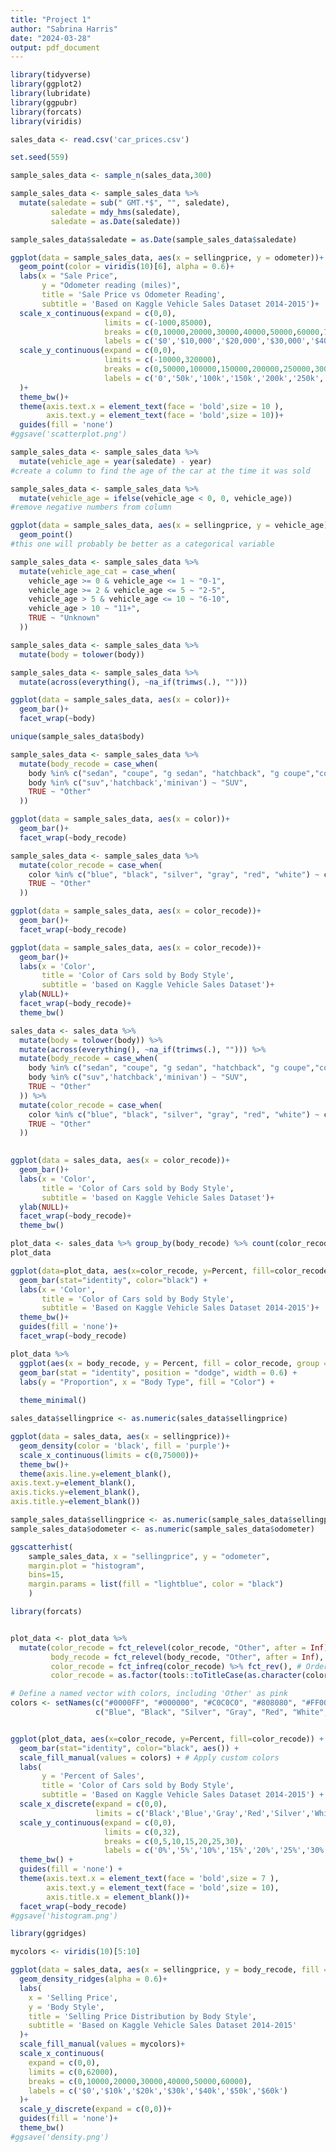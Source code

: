 ```yaml
---
title: "Project 1"
author: "Sabrina Harris"
date: "2024-03-28"
output: pdf_document
---
```


```r
library(tidyverse)
library(ggplot2)
library(lubridate)
library(ggpubr)
library(forcats)
library(viridis)

sales_data <- read.csv('car_prices.csv')
```

```r
set.seed(559)

sample_sales_data <- sample_n(sales_data,300)
```


```r
sample_sales_data <- sample_sales_data %>%
  mutate(saledate = sub(" GMT.*$", "", saledate),
         saledate = mdy_hms(saledate), 
         saledate = as.Date(saledate))

sample_sales_data$saledate = as.Date(sample_sales_data$saledate)
```


```r
ggplot(data = sample_sales_data, aes(x = sellingprice, y = odometer))+
  geom_point(color = viridis(10)[6], alpha = 0.6)+
  labs(x = "Sale Price",
       y = "Odometer reading (miles)",
       title = 'Sale Price vs Odometer Reading',
       subtitle = 'Based on Kaggle Vehicle Sales Dataset 2014-2015')+
  scale_x_continuous(expand = c(0,0),
                     limits = c(-1000,85000),
                     breaks = c(0,10000,20000,30000,40000,50000,60000,70000,80000),
                     labels = c('$0','$10,000','$20,000','$30,000','$40,000','$50,000','$60,000','$70,000','$80,000'))+
  scale_y_continuous(expand = c(0,0),
                     limits = c(-10000,320000),
                     breaks = c(0,50000,100000,150000,200000,250000,300000),
                     labels = c('0','50k','100k','150k','200k','250k','300k')
  )+
  theme_bw()+
  theme(axis.text.x = element_text(face = 'bold',size = 10 ),
        axis.text.y = element_text(face = 'bold',size = 10))+
  guides(fill = 'none')
#ggsave('scatterplot.png')
```

```r

sample_sales_data <- sample_sales_data %>%
  mutate(vehicle_age = year(saledate) - year)
#create a column to find the age of the car at the time it was sold
```

```r
sample_sales_data <- sample_sales_data %>%
  mutate(vehicle_age = ifelse(vehicle_age < 0, 0, vehicle_age))
#remove negative numbers from column
```

```r
ggplot(data = sample_sales_data, aes(x = sellingprice, y = vehicle_age))+
  geom_point()
#this one will probably be better as a categorical variable

```


```r

sample_sales_data <- sample_sales_data %>%
  mutate(vehicle_age_cat = case_when(
    vehicle_age >= 0 & vehicle_age <= 1 ~ "0-1",
    vehicle_age >= 2 & vehicle_age <= 5 ~ "2-5",
    vehicle_age > 5 & vehicle_age <= 10 ~ "6-10",
    vehicle_age > 10 ~ "11+",
    TRUE ~ "Unknown"
  ))

```

```r
sample_sales_data <- sample_sales_data %>%
  mutate(body = tolower(body)) 
```


```r
sample_sales_data <- sample_sales_data %>%
  mutate(across(everything(), ~na_if(trimws(.), "")))
```


```r
ggplot(data = sample_sales_data, aes(x = color))+
  geom_bar()+
  facet_wrap(~body)
```


```r
unique(sample_sales_data$body)
```

```r
sample_sales_data <- sample_sales_data %>%
  mutate(body_recode = case_when(
    body %in% c("sedan", "coupe", "g sedan", "hatchback", "g coupe","convertible") ~ "Sedan",
    body %in% c("suv",'hatchback','minivan') ~ "SUV",
    TRUE ~ "Other"
  ))
```


```r
ggplot(data = sample_sales_data, aes(x = color))+
  geom_bar()+
  facet_wrap(~body_recode)
```
```r
sample_sales_data <- sample_sales_data %>%
  mutate(color_recode = case_when(
    color %in% c("blue", "black", "silver", "gray", "red", "white") ~ color,
    TRUE ~ "Other"
  ))
```

```r
ggplot(data = sample_sales_data, aes(x = color_recode))+
  geom_bar()+
  facet_wrap(~body_recode)
```


```r
ggplot(data = sample_sales_data, aes(x = color_recode))+
  geom_bar()+
  labs(x = 'Color',
       title = 'Color of Cars sold by Body Style',
       subtitle = 'based on Kaggle Vehicle Sales Dataset')+
  ylab(NULL)+
  facet_wrap(~body_recode)+
  theme_bw()
```


```r
sales_data <- sales_data %>%
  mutate(body = tolower(body)) %>%
  mutate(across(everything(), ~na_if(trimws(.), ""))) %>%
  mutate(body_recode = case_when(
    body %in% c("sedan", "coupe", "g sedan", "hatchback", "g coupe","convertible") ~ "Sedan",
    body %in% c("suv",'hatchback','minivan') ~ "SUV",
    TRUE ~ "Other"
  )) %>% 
  mutate(color_recode = case_when(
    color %in% c("blue", "black", "silver", "gray", "red", "white") ~ color,
    TRUE ~ "Other"
  ))
  
```

```r
ggplot(data = sales_data, aes(x = color_recode))+
  geom_bar()+
  labs(x = 'Color',
       title = 'Color of Cars sold by Body Style',
       subtitle = 'based on Kaggle Vehicle Sales Dataset')+
  ylab(NULL)+
  facet_wrap(~body_recode)+
  theme_bw()
```

```r
plot_data <- sales_data %>% group_by(body_recode) %>% count(color_recode) %>% mutate(Percent = 100*n/sum(n))
plot_data
```


```r
ggplot(data=plot_data, aes(x=color_recode, y=Percent, fill=color_recode)) +
  geom_bar(stat="identity", color="black") +
  labs(x = 'Color',
       title = 'Color of Cars sold by Body Style',
       subtitle = 'Based on Kaggle Vehicle Sales Dataset 2014-2015')+
  theme_bw()+
  guides(fill = 'none')+
  facet_wrap(~body_recode)
```
```r
plot_data %>%
  ggplot(aes(x = body_recode, y = Percent, fill = color_recode, group = color_recode)) +
  geom_bar(stat = "identity", position = "dodge", width = 0.6) +
  labs(y = "Proportion", x = "Body Type", fill = "Color") +
  
  theme_minimal()
```

```r
sales_data$sellingprice <- as.numeric(sales_data$sellingprice)
```


```r

ggplot(data = sales_data, aes(x = sellingprice))+
  geom_density(color = 'black', fill = 'purple')+
  scale_x_continuous(limits = c(0,75000))+
  theme_bw()+
  theme(axis.line.y=element_blank(),
axis.text.y=element_blank(),
axis.ticks.y=element_blank(),
axis.title.y=element_blank())
```
```r
sample_sales_data$sellingprice <- as.numeric(sample_sales_data$sellingprice)
sample_sales_data$odometer <- as.numeric(sample_sales_data$odometer)
```

```r

ggscatterhist(
    sample_sales_data, x = "sellingprice", y = "odometer",
    margin.plot = "histogram",
    bins=15,
    margin.params = list(fill = "lightblue", color = "black")
    )
```



```r
library(forcats)


plot_data <- plot_data %>%
  mutate(color_recode = fct_relevel(color_recode, "Other", after = Inf), # Move "Other" to the end
         body_recode = fct_relevel(body_recode, "Other", after = Inf),   # Move "Other" for body_recode to the end
         color_recode = fct_infreq(color_recode) %>% fct_rev(), # Order colors by frequency, then reverse
         color_recode = as.factor(tools::toTitleCase(as.character(color_recode)))) # Capitalize color names

# Define a named vector with colors, including 'Other' as pink
colors <- setNames(c("#0000FF", "#000000", "#C0C0C0", "#808080", "#FF0000", "#FFFFFF", "#FFC0CB"), 
                   c("Blue", "Black", "Silver", "Gray", "Red", "White", "Other"))



```

```r

ggplot(plot_data, aes(x=color_recode, y=Percent, fill=color_recode)) +
  geom_bar(stat="identity", color="black", aes()) +
  scale_fill_manual(values = colors) + # Apply custom colors
  labs(
       y = 'Percent of Sales',
       title = 'Color of Cars sold by Body Style',
       subtitle = 'Based on Kaggle Vehicle Sales Dataset 2014-2015') +
  scale_x_discrete(expand = c(0,0),
                   limits = c('Black','Blue','Gray','Red','Silver','White','Other'))+
  scale_y_continuous(expand = c(0,0),
                     limits = c(0,32),
                     breaks = c(0,5,10,15,20,25,30),
                     labels = c('0%','5%','10%','15%','20%','25%','30%'))+
  theme_bw() +
  guides(fill = 'none') +
  theme(axis.text.x = element_text(face = 'bold',size = 7 ),
        axis.text.y = element_text(face = 'bold',size = 10),
        axis.title.x = element_blank())+
  facet_wrap(~body_recode)
#ggsave('histogram.png')
```


```r
library(ggridges)

mycolors <- viridis(10)[5:10]

ggplot(data = sales_data, aes(x = sellingprice, y = body_recode, fill = body_recode ))+
  geom_density_ridges(alpha = 0.6)+
  labs(
    x = 'Selling Price',
    y = 'Body Style',
    title = 'Selling Price Distribution by Body Style',
    subtitle = 'Based on Kaggle Vehicle Sales Dataset 2014-2015'
  )+
  scale_fill_manual(values = mycolors)+
  scale_x_continuous(
    expand = c(0,0),
    limits = c(0,62000),
    breaks = c(0,10000,20000,30000,40000,50000,60000),
    labels = c('$0','$10k','$20k','$30k','$40k','$50k','$60k')
  )+
  scale_y_discrete(expand = c(0,0))+
  guides(fill = 'none')+
  theme_bw()
#ggsave('density.png')
```

